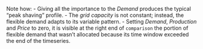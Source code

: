Note how: 
- Giving all the importance to the *Demand* produces the typical "peak shaving" profile. 
- The *grid capacity* is not constant; instead, the flexible demand adapts to its variable pattern. 
- Setting *Demand*, *Production* and *Price* to zero, it is visible at the right end of `comparison` the portion of flexible demand that wasn't allocated because its time window exceeded the end of the timeseries. 